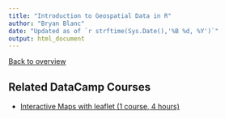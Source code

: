 ```yaml
---
title: "Introduction to Geospatial Data in R"
author: "Bryan Blanc"
date: "Updated as of `r strftime(Sys.Date(),'%B %d, %Y')`"
output: html_document
---
```


[Back to overview](../index.html)

## Related DataCamp Courses

- [Interactive Maps with leaflet (1 course, 4 hours)](https://www.datacamp.com/courses/interactive-maps-with-leaflet-in-r)